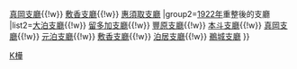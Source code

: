 {{Navbox
|name=樺太廳支廳
|state = {{{state|autocollapse}}}
|title=[[樺太廳]][[支廳]]
|titlestyle = background:#efefef;
|bodystyle = background:#f9f9f9;
|groupstyle = background:#efefef;text-align:center;
|oddstyle = background:#fcfcfc;
|group1=[[1942年]]重整後的支廳
|list1=[[豐原支廳]]{{!w}} [[真岡支廳]]{{!w}} [[敷香支廳]]{{!w}} [[惠須取支廳]]
|group2=[[1922年]]重整後的支廳
|list2=[[大泊支廳]]{{!w}} [[留多加支廳]]{{!w}} [[豐原支廳]]{{!w}} [[本斗支廳]]{{!w}} [[真岡支廳]]{{!w}} [[元泊支廳]]{{!w}} [[敷香支廳]]{{!w}} [[泊居支廳]]{{!w}} [[鵜城支廳]]
}}<noinclude>
[[Category:日本行政區劃模板 (廢除)|K樺]]
</noinclude>